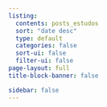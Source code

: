 ---
listing:
  contents: posts_estudos
  sort: "date desc"
  type: default
  categories: false
  sort-ui: false
  filter-ui: false
page-layout: full
title-block-banner: false

sidebar: false
---
